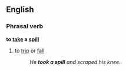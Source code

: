==English==
===Phrasal verb===
'''to [[take]] a [[spill]]'''
#{{idiom}} to [[trip]] or [[fall]]
#:''He '''took a spill''' and scraped his knee.''